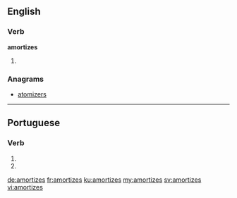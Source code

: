 ==English==

===Verb===
'''amortizes'''

# {{third-person singular of|amortize}}

===Anagrams===
* [[atomizers]]

----
==Portuguese==

===Verb===
{{head|pt|verb form}}
# {{conjugation of|amortizar||2|s|present|subjunctive|lang=pt}}
# {{conjugation of|amortizar||2|s|negative|imperative|lang=pt}}
{{rfc-auto}}

[[de:amortizes]]
[[fr:amortizes]]
[[ku:amortizes]]
[[my:amortizes]]
[[sv:amortizes]]
[[vi:amortizes]]